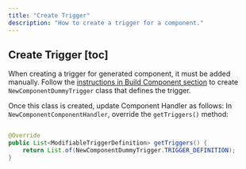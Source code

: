 ```yaml
---
title: "Create Trigger"
description: "How to create a trigger for a component."
---
```


## Create Trigger [toc]

When creating a trigger for generated component, it must be added manually. Follow the [instructions in Build Component section](/developer-guide/build-component/create-trigger) to create `NewComponentDummyTrigger` class that defines the trigger.

Once this class is created, update Component Handler as follows:
In `NewComponentComponentHandler`, override the `getTriggers()` method:

```java

@Override
public List<ModifiableTriggerDefinition> getTriggers() {
    return List.of(NewComponentDummyTrigger.TRIGGER_DEFINITION);
}
```

